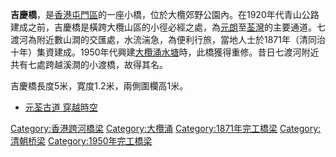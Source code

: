 {{expand|time=2015-08-31T09:20:45+00:00}}

'''吉慶橋'''，是[[香港|香港]][[屯門區|屯門區]]的一座小橋，位於大欖郊野公園內。在1920年代青山公路建成之前，吉慶橋是橫跨大欖山區的小徑必經之處，為[[元朗|元朗]]至[[荃灣|荃灣]]的主要通道。七渡河為附近數山澗的交匯處，水流湍急，為便利行旅，當地人士於1871年（清同治十年）集資建成。1950年代興建[[大欖涌水塘|大欖涌水塘]]時，此橋獲得重修。昔日七渡河附近共有七處跨越溪澗的小渡橋，故得其名。

吉慶橋長度5米，寛度1.2米，兩側圍欄高1米。

*[https://web.archive.org/web/20151001090031/http://travel.sina.com.hk/news/419/5/1/164927/1.html?l=296856 元荃古道 穿越時空]

[[Category:香港跨河橋梁|Category:香港跨河橋梁]]
[[Category:大欖涌|Category:大欖涌]]
[[Category:1871年完工橋梁|Category:1871年完工橋梁]]
[[Category:清朝桥梁|Category:清朝桥梁]]
[[Category:1950年完工橋梁|Category:1950年完工橋梁]]